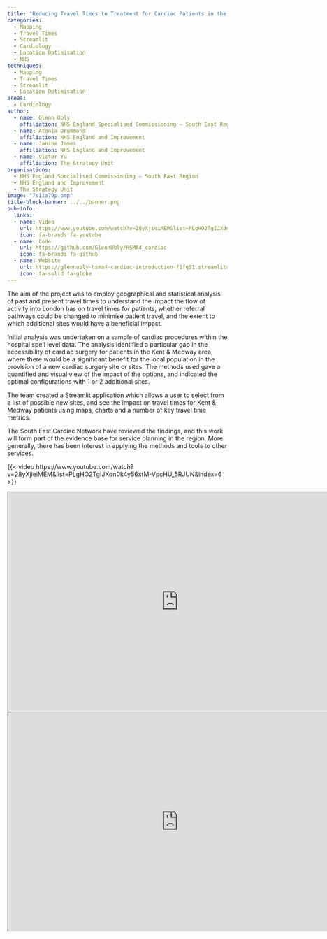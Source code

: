 ```yaml
---
title: "Reducing Travel Times to Treatment for Cardiac Patients in the South East of England"
categories:
  - Mapping
  - Travel Times
  - Streamlit
  - Cardiology
  - Location Optimisation
  - NHS
techniques:
  - Mapping
  - Travel Times
  - Streamlit
  - Location Optimisation
areas:
  - Cardiology
author:
  - name: Glenn Ubly
    affiliation: NHS England Specialised Commissioning – South East Region
  - name: Atonia Drummond
    affiliation: NHS England and Improvement
  - name: Janine James
    affiliation: NHS England and Improvement
  - name: Victor Yu
    affiliation: The Strategy Unit
organisations:
  - NHS England Specialised Commissioning – South East Region
  - NHS England and Improvement
  - The Strategy Unit
image: "7s1io79p.bmp"
title-block-banner: ../../banner.png
pub-info:
  links:
  - name: Video
    url: https://www.youtube.com/watch?v=28yXjieiMEM&list=PLgHO2TgIJXdn0k4y56xtM-VpcHU_5RJUN&index=6
    icon: fa-brands fa-youtube
  - name: Code
    url: https://github.com/GlennUbly/HSMA4_cardiac
    icon: fa-brands fa-github
  - name: Website
    url: https://glennubly-hsma4-cardiac-introduction-f1fq51.streamlitapp.com/
    icon: fa-solid fa-globe
---
```


The aim of the project was to employ geographical and statistical analysis of past and present travel times to understand the impact the flow of activity into London has on travel times for patients, whether referral pathways could be changed to minimise patient travel, and the extent to which additional sites would have a beneficial impact.

Initial analysis was undertaken on a sample of cardiac procedures within the hospital spell level data. The analysis identified a particular gap in the accessibility of cardiac surgery for patients in the Kent & Medway area, where there would be a significant benefit for the local population in the provision of a new cardiac surgery site or sites. The methods used gave a quantified and visual view of the impact of the options, and indicated the optimal configurations with 1 or 2 additional sites.

The team created a Streamlit application which allows a user to select from a list of possible new sites, and see the impact on travel times for Kent & Medway patients using maps, charts and a number of key travel time metrics.

The South East Cardiac Network have reviewed the findings, and this work will form part of the evidence base for service planning in the region. More generally, there has been interest in applying the methods and tools to other services.

{{< video https://www.youtube.com/watch?v=28yXjieiMEM&list=PLgHO2TgIJXdn0k4y56xtM-VpcHU_5RJUN&index=6 >}}

```{=html}
<iframe width="780" height="500" src="https://glennubly-hsma4-cardiac-introduction-f1fq51.streamlitapp.com/" title="App"></iframe>
```

```{=html}
<iframe width="780" height="500" src="https://github.com/GlennUbly/HSMA4_cardiac" title="Code"></iframe>
```
